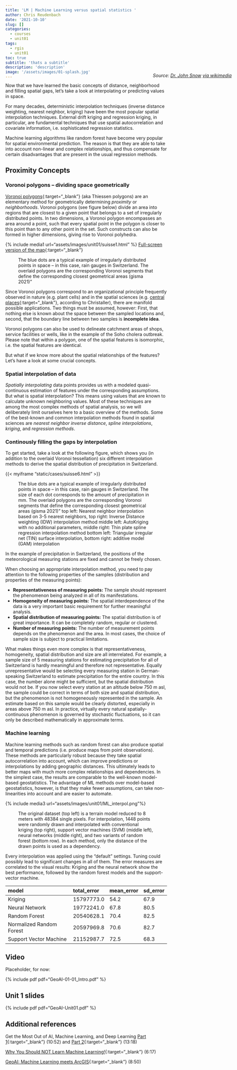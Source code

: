 ```yaml
---
title: 'LM | Machine Learning versus spatial statistics '
author: Chris Reudenbach
date: '2021-10-10'
slug: []
categories:
  - courses
  - unit01
tags:
  - rgis
  - unit01
toc: true
subtitle: 'thats a subtitle'
description: 'description'
image: '/assets/images/01-splash.jpg'
---
```

<style>.myDiv {margin-top: -35px;margin-right: -40%; text-align: right;}</style>
<div class="myDiv">
*Source: [Dr. John Snow](https://en.wikipedia.org/wiki/John_Snow) [via wikimedia](https://w.wiki/QtV)*
</div>

Now that we have learned the basic concepts of distance, neighborhood and filling spatial gaps, let's take a look at interpolating or predicting values in space.

For many decades, deterministic interpolation techniques (inverse distance weighting, nearest neighbor, kriging) have been the most popular spatial interpolation techniques. External drift kriging and regression kriging, in particular, are fundamental techniques that use spatial autocorrelation and covariate information, i.e. sophisticated regression statistics.

Machine learning algorithms like random forest have become very popular for spatial environmental prediction. The reason is that they are able to take into account non-linear and complex relationships, and thus compensate for certain disadvantages that are present in the usual regression methods.



## Proximity Concepts

### Voronoi polygons -- dividing space geometrically
[Voronoi polygons](https://en.wikipedia.org/wiki/Voronoi_diagram){:target="_blank"} (aka Thiessen polygons) are an elementary method for geometrically determining *proximity* or *neighborhoods*. Voronoi polygons (see figure below) divide an area into regions that are closest to a given point that belongs to a set of irregularly distributed points. In two dimensions, a Voronoi polygon encompasses an area around a point, such that every spatial point in the polygon is closer to this point than to any other point in the set. Such constructs can also be formed in higher dimensions, giving rise to Voronoi polyhedra.

{% include media1 url="assets/images/unit01/suisse1.html" %}
[Full-screen version of the map]({{ site.baseurl }}/assets/images/unit01/suisse1.html){:target="_blank"} 
<figure>
  <figcaption>The blue dots are a typical example of irregularly distributed points in space -- in this case, rain gauges in Switzerland. The overlaid polygons are the corresponding Voronoi segments that define the corresponding closest geometrical areas (gisma 2021)" </figcaption>
</figure>

Since Voronoi polygons correspond to an organizational principle frequently observed in nature (e.g. plant cells) and in the spatial sciences (e.g. [central places](https://en.wikipedia.org/wiki/Central_place_theory){:target="_blank"}, according to Christaller), there are manifold possible applications. Two things must be assumed, however: First, that nothing else is known about the space between the sampled locations and, second, that the boundary line between two samples is **incomplete idea**.

Voronoi polygons can also be used to delineate catchment areas of shops, service facilities or wells, like in the example of the Soho cholera outbreak. Please note that within a polygon, one of the spatial features is isomorphic, i.e. the spatial features are identical. 

But what if we know more about the spatial relationships of the features? Let's have a look at some crucial concepts.

### Spatial interpolation of data
*Spatially interpolating* data points provides us with a modeled quasi-continuous estimation of features under the corresponding assumptions. But what is spatial interpolation? This means using values that are known to calculate unknown neighboring values. Most of these techniques are among the most complex methods of spatial analysis, so we will deliberately limit ourselves here to a basic overview of the methods. Some of the best-known and common interpolation methods found in spatial sciences are *nearest neighbor* *inverse distance*, *spline interpolations*, *kriging*, and *regression methods*.

### Continously filling the gaps by interpolation
To get started, take a look at the following figure, which shows you (in addition to the overlaid Voronoi tessellation) six different interpolation methods to derive the spatial distribution of precipitation in Switzerland. 



{{< myiframe "static/cases/suisse6.html" >}}



<figure>
  <figcaption>The blue dots are a typical example of irregularly distributed points in space -- in this case, rain gauges in Switzerland. The size of each dot corresponds to the amount of precipitation in mm. The overlaid polygons are the corresponding Voronoi segments that define the corresponding closest geometrical areas (gisma 2021)" 
top left: Nearest neighbor interpolation based on 3-5 nearest neighbors, top right: Inverse Distance weighting (IDW) interpolation method
middle left: AutoKriging with no additional parameters, middle right: Thin plate spline regression interpolation method
bottom left: Triangular irregular net (TIN) surface interpolation, bottom right: additive model (GAM) interpolation 
  </figcaption>
</figure>


In the example of precipitation in Switzerland, the positions of the meteorological measuring stations are fixed and cannot be freely chosen.

When choosing an appropriate interpolation method, you need to pay attention to the following properties of the samples (distribution and properties of the measuring points):

* **Representativeness of measuring points:** The sample should represent the phenomenon being analyzed in all of its manifestations.
* **Homogeneity of measuring points:** The spatial interdependence of the data is a very important basic requirement for further meaningful analysis. 
* **Spatial distribution of measuring points:** The spatial distribution is of great importance. It can be completely random, regular or clustered. 
* **Number of measuring points:** The number of measurement points depends on the phenomenon and the area. In most cases, the choice of sample size is subject to practical limitations.

What makes things even more complex is that representativeness, homogeneity, spatial distribution and size are all interrelated. For example, a sample size of 5 measuring stations for estimating precipitation for all of Switzerland is hardly meaningful and therefore not representative. Equally unrepresentative would be selecting every measuring station in German-speaking Switzerland to estimate  precipitation for the entire country. In this case, the number alone might be sufficient, but the spatial distribution would not be. If you now select every station at an altitude below 750 m asl, the sample could be correct in terms of both size and spatial distribution, but the phenomenon is not homogeneously represented in the sample. An estimate based on this sample would be clearly distorted, especially in areas above 750 m asl. In practice, virtually every natural spatially-continuous phenomenon is governed by stochastic fluctuations, so it can only be described mathematically in approximate terms.


### Machine learning
Machine learning methods such as random forest can also produce spatial and temporal predictions (i.e. produce maps from point observations). 
These methods are particularly robust because they take spatial autocorrelation into account, which can improve predictions or interpolations by adding geographic distances. This ultimately leads to better maps with much more complex relationships and dependencies.
In the simplest case, the results are comparable to the well-known model-based geostatistics. The advantage of ML methods over model-based geostatistics, however, is that they make fewer assumptions, can take non-linearities into account and are easier to automate.

{% include media3 url="assets/images/unit01/ML_interpol.png"%}

<figure>
  <figcaption> The original dataset (top left) is a terrain model reduced to 8 meters with 48384 single pixels. 
For interpolation, 1448 points were randomly drawn and interpolated with conventional kriging (top right), support vector machines (SVM) (middle left), neural networks (middle right), and two variants of random forest (bottom row). In each method, only the distance of the drawn points is used as a dependency.   
  </figcaption>
</figure>

Every interpolation was applied using the "default" settings. Tuning could possibly lead to significant changes in all of them.
The error measures are correlated to the visual results: Kriging and the neural network show the best performance, followed by the random forest models and the support-vector machine.

<table>
 <thead>
  <tr>
   <th style="text-align:left;"> model </th>
   <th style="text-align:left;"> total_error </th>
   <th style="text-align:left;"> mean_error </th>
   <th style="text-align:left;"> sd_error </th>
  </tr>
 </thead>
<tbody>
  <tr>
   <td style="text-align:left;"> Kriging </td>
   <td style="text-align:left;"> 15797773.0 </td>
   <td style="text-align:left;"> 54.2 </td>
   <td style="text-align:left;"> 67.9 </td>
  </tr>
  <tr>
   <td style="text-align:left;"> Neural Network </td>
   <td style="text-align:left;"> 19772241.0 </td>
   <td style="text-align:left;"> 67.8 </td>
   <td style="text-align:left;"> 80.5 </td>
  </tr>
  <tr>
   <td style="text-align:left;"> Random Forest </td>
   <td style="text-align:left;"> 20540628.1 </td>
   <td style="text-align:left;"> 70.4 </td>
   <td style="text-align:left;"> 82.5 </td>
  </tr>
  <tr>
   <td style="text-align:left;"> Normalized Random Forest </td>
   <td style="text-align:left;"> 20597969.8 </td>
   <td style="text-align:left;"> 70.6 </td>
   <td style="text-align:left;"> 82.7 </td>
  </tr>
  <tr>
   <td style="text-align:left;"> Support Vector Machine </td>
   <td style="text-align:left;"> 21152987.7 </td>
   <td style="text-align:left;"> 72.5 </td>
   <td style="text-align:left;"> 68.3 </td>
  </tr>
</tbody>
</table>

## Video
Placeholder, for now:

{% include pdf pdf="GeoAI-01-01_Intro.pdf" %}


## Unit 1 slides

{% include pdf pdf="GeoAI-Unit01.pdf" %}


## Additional references
Get the Most Out of AI, Machine Learning, and Deep Learning [Part 1](https://www.youtube.com/watch?v=KiKjforteXs){:target="_blank"} (10:52) and [Part 2](https://www.youtube.com/watch?v=Ys33AhNDwC4){:target="_blank"} (13:18)

[Why You Should NOT Learn Machine Learning!](https://youtu.be/reY50t2hbuM){:target="_blank"} (6:17)

[GeoAI: Machine Learning meets ArcGIS](https://youtu.be/aKq50YM8a8w){:target="_blank"} (8:50)
